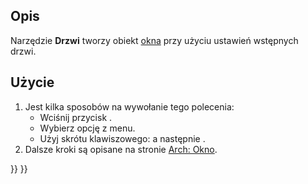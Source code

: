 <languages/>

{{Docnav/pl
|[[BIM_Slab/pl|Płyta]]
|[[Arch_Window/pl|Okno]]
|[[BIM_Workbench/pl|środowisko pracy BIM]]
|IconL=BIM_Slab.svg
|IconR=Arch_Window.svg
|IconC=Workbench_BIM.svg
}}

{{GuiCommand/pl
|Name=BIM Door
|Name/pl=BIM: Drzwi
|MenuLocation=3D / BIM → Drzwi
|Workbenches=[[BIM_Workbench/pl|BIM]]
|Shortcut={{KEY|D}} {{KEY|O}}
|SeeAlso=[[Arch_Wall/pl|Ściana]], [[Arch_Window/pl|Okno]]
}}

<span id="Description"></span>
==Opis==

Narzędzie '''Drzwi''' tworzy obiekt [[Arch_Window/pl|okna]] przy użyciu ustawień wstępnych drzwi.

<span id="Usage"></span>
==Użycie==

# Jest kilka sposobów na wywołanie tego polecenia:
#* Wciśnij przycisk {{Button|[[Image:BIM_Door.svg|16px]] [[BIM_Door/pl|Drzwi]]}}.
#* Wybierz opcję {{MenuCommand|3D/BIM → [[Image:BIM_Door.svg|16px]] Drzwi}} z menu.
#* Użyj skrótu klawiszowego: {{KEY|D}} a następnie {{KEY|O}}.
# Dalsze kroki są opisane na stronie [[Arch_Window/pl|Arch: Okno]].


{{Docnav/pl
|[[BIM_Slab/pl|Płyta]]
|[[Arch_Window/pl|Okno]]
|[[BIM_Workbench/pl|środowisko pracy BIM]]
|IconL=BIM_Slab.svg
|IconR=Arch_Window.svg
|IconC=Workbench_BIM.svg
}}

{{BIM_Tools_navi{{#translation:}}}}
{{Userdocnavi{{#translation:}}}}
